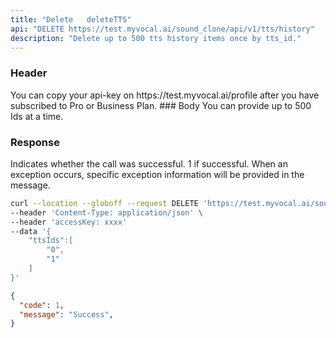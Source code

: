 ```yaml
---
title: "Delete   deleteTTS"
api: "DELETE https://test.myvocal.ai/sound_clone/api/v1/tts/history"
description: "Delete up to 500 tts history items once by tts_id."
---
```

### Header
<ParamField header="accessKey"   type="string" required>
  You can copy your api-key on https://test.myvocal.ai/profile after you have subscribed to Pro or Business Plan.
</ParamField>
### Body
<ParamField body="ttsIds" type="array" required>
 You can provide up to 500 Ids at a time.
</ParamField>

### Response

<ResponseField name="code" type="number" >
  Indicates whether the call was successful. 1 if successful.
</ResponseField>

<ResponseField name="message" type="string" >
  When an exception occurs, specific exception information will be provided in the message.
</ResponseField>


<RequestExample>

```bash Example Request
curl --location --globoff --request DELETE 'https://test.myvocal.ai/sound_clone/api/v1/tts/history' \
--header 'Content-Type: application/json' \
--header 'accessKey: xxxx'
--data '{
    "ttsIds":[
        "0",
        "1"
    ]
}'
```
</RequestExample>

<ResponseExample>

```json Response
{
  "code": 1,
  "message": "Success",
}
```

</ResponseExample>
